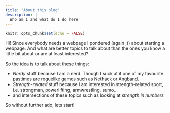 ```yaml
---
title: "About this blog"
description: |
  Who am I and what do I do here
---
```


```r
knitr::opts_chunk$set(echo = FALSE)
```

Hi! Since everybody needs a webpage I pondered (again ;)) about starting a webpage. And what are better topics to talk about than the ones you know a little bit about or are at least interested? 

So the idea is to talk about these things: 

- *Nerdy* stuff because I am a nerd. Though I suck at it one of my favourite pastimes are roguelike games such as Nethack or Angband. 
- *Strength-related* stuff because I am interested in strength-related sport, i.e. strongman, powerlifting, armwrestling, sumo...
- and intersections of these topics such as looking at *strength in numbers*

So without further ado, lets start! 